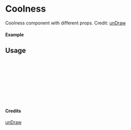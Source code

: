 
<Meta of={Coolness} title="unDraw/Coolness" />

# Coolness

Coolness component with different props.
Credit: [unDraw](https://undraw.co/illustrations)

#### Example

<Canvas of={Coolness.Primary} />

## Usage

```ts
import { Coolness } from "yadl-ui";

const Example = () => {
  return (
      <Coolness />
  );
};

export default Example;
```

#### Credits
[unDraw](https://undraw.co/illustrations)
